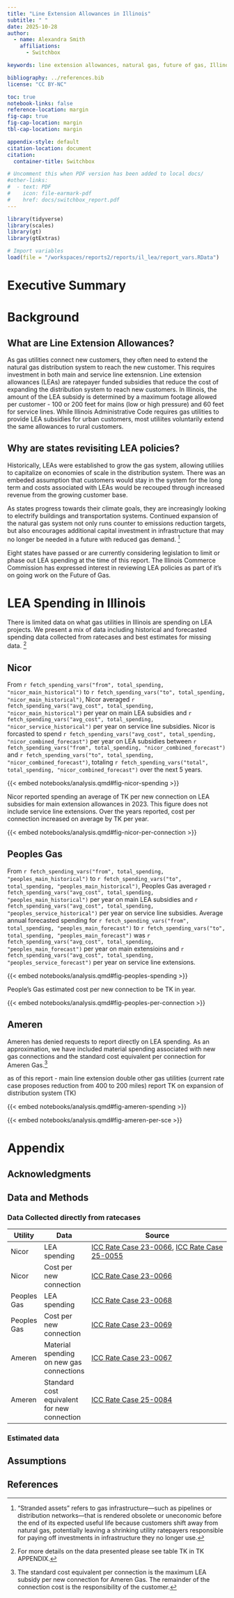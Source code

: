 ```yaml
---
title: "Line Extension Allowances in Illinois"
subtitle: " "
date: 2025-10-28
author:
  - name: Alexandra Smith
    affiliations:
      - Switchbox

keywords: line extension allowances, natural gas, future of gas, Illinois

bibliography: ../references.bib
license: "CC BY-NC"

toc: true
notebook-links: false
reference-location: margin
fig-cap: true
fig-cap-location: margin
tbl-cap-location: margin

appendix-style: default
citation-location: document
citation:
  container-title: Switchbox

# Uncomment this when PDF version has been added to local docs/
#other-links:
#  - text: PDF
#    icon: file-earmark-pdf
#    href: docs/switchbox_report.pdf
---
```


```r
library(tidyverse)
library(scales)
library(gt)
library(gtExtras)

# Import variables
load(file = "/workspaces/reports2/reports/il_lea/report_vars.RData")
```


# Executive Summary




# Background

## What are Line Extension Allowances?

As gas utilities connect new customers, they often need to extend the natural gas distribution system to reach the new customer. This requires investment in both main and service line extensnion. Line extension allowances (LEAs) are ratepayer funded subsidies that reduce the cost of expanding the distribution system to reach new customers. In Illinois, the amount of the LEA subsidy is determined by a maximum footage allowed per customer - 100 or 200 feet for mains (low or high pressure) and 60 feet for service lines. While Illinois Administrative Code requires gas utilities to provide LEA subsidies for urban customers, most utiliites voluntarily extend the same allowances to rural customers.


## Why are states revisiting LEA policies?
Historically, LEAs were established to grow the gas system, allowing utiliies to capitalize on economies of scale in the distribution system. There was an embeded assumption that customers would stay in the system for the long term and costs associated with LEAs would be recouped through increased revenue from the growing customer base.

As states progress towards their climate goals, they are increasingly looking to electrify buildings and transportation systems. Continued expansion of the natural gas system not only runs counter to emissions reduction targets, but also encourages additional capital investment in infrastructure that may no longer be needed in a future with reduced gas demand. [^stranded_assets]

[^stranded_assets]: "Stranded assets" refers to gas infrastructure—such as pipelines or distribution networks—that is rendered obsolete or uneconomic before the end of its expected useful life because customers shift away from natural gas, potentially leaving a shrinking utility ratepayers responsible for paying off investments in infrastructure they no longer use.

Eight states have passed or are currently considering legislation to limit or phase out LEA spending at the time of this report. The Illinois Commerce Commission has expressed interest in reviewing LEA policies as part of it's on going work on the Future of Gas.

# LEA Spending in Illinois
There is limited data on what gas utilities in Illinois are spending on LEA projects. We present a mix of data including historical and forecasted spending data collected from ratecases and best estimates for missing data. [^data_sources]

[^data_sources]: For more details on the data presented please see table TK in TK APPENDIX.


## Nicor
From `r fetch_spending_vars("from", total_spending, "nicor_main_historical")` to `r fetch_spending_vars("to", total_spending, "nicor_main_historical")`, Nicor averaged `r fetch_spending_vars("avg_cost", total_spending, "nicor_main_historical")` per year on main LEA subsidies and `r fetch_spending_vars("avg_cost", total_spending, "nicor_service_historical")` per year on service line subsidies.
Nicor is forcasted to spend `r fetch_spending_vars("avg_cost", total_spending, "nicor_combined_forecast")` per year on LEA subsidies between `r fetch_spending_vars("from", total_spending, "nicor_combined_forecast")` and `r fetch_spending_vars("to", total_spending, "nicor_combined_forecast")`, totaling `r fetch_spending_vars("total", total_spending, "nicor_combined_forecast")` over the next 5 years.

:::{.column-page-inset-right}
{{< embed notebooks/analysis.qmd#fig-nicor-spending >}}
:::

Nicor reported spending an average of TK per new connection on LEA subsidies for main extension allowances in 2023. This figure does not include service line extensions. Over the years reported, cost per connection increased on average by TK per year.


:::{.column-page-inset-right}
{{< embed notebooks/analysis.qmd#fig-nicor-per-connection >}}
:::


## Peoples Gas

From `r fetch_spending_vars("from", total_spending, "peoples_main_historical")` to `r fetch_spending_vars("to", total_spending, "peoples_main_historical")`, Peoples Gas averaged `r fetch_spending_vars("avg_cost", total_spending, "peoples_main_historical")` per year on main LEA subsidies and `r fetch_spending_vars("avg_cost", total_spending, "peoples_service_historical")` per year on service line subsidies. Average annual forecasted spending for `r fetch_spending_vars("from", total_spending, "peoples_main_forecast")` to `r fetch_spending_vars("to", total_spending, "peoples_main_forecast")` was `r fetch_spending_vars("avg_cost", total_spending, "peoples_main_forecast")` per year on main extensioins and `r fetch_spending_vars("avg_cost", total_spending, "peoples_service_forecast")` per year on service line extensions.

:::{.column-page-inset-right}
{{< embed notebooks/analysis.qmd#fig-peoples-spending >}}
:::

People's Gas estimated cost per new connection to be TK in year.

:::{.column-page-inset-right}
{{< embed notebooks/analysis.qmd#fig-peoples-per-connection >}}
:::

## Ameren

Ameren has denied requests to report directly on LEA spending. As an approximation, we have included material spending associated with new gas connections and the standard cost equivalent per connection for Ameren Gas.[^std_cost_equiv]

[^std_cost_equiv]: The standard cost equivalent per connection is the maximum LEA subsidy per new connection for Ameren Gas. The remainder of the connection cost is the responsibility of the customer.

as of this report - main line extension double other gas utilities (current rate case proposes reduction from 400 to 200 miles)
report TK on expansion of distribution system (TK)

:::{.column-page-inset-right}
{{< embed notebooks/analysis.qmd#fig-ameren-spending >}}
:::

:::{.column-page-inset-right}
{{< embed notebooks/analysis.qmd#fig-ameren-per-sce >}}
:::


# Appendix

## Acknowledgments

## Data and Methods

### Data Collected directly from ratecases
| Utility     | Data                                  | Source                                                                                                                                                                                                                                                                                          |
|-------------|---------------------------------------|-------------------------------------------------------------------------------------------------------------------------------------------------------------------------------------------------------------------------------------------------------------------------------------------------|
| Nicor       | LEA spending                          | [ICC Rate Case 23-0066](https://www.documentcloud.org/documents/26188653-nicor-p2023-0066-pio-exhibit-12-30205654/), [ICC Rate Case 25-0055](https://www.documentcloud.org/documents/26193423-nicor_p2025-0055-pio-cross-exhibit-20-51703648/)                                                 |
| Nicor       | Cost per new connection               | [ICC Rate Case 23-0066](https://www.documentcloud.org/documents/26188653-nicor-p2023-0066-pio-exhibit-12-30205654/)                                                                                                                                    |
| Peoples Gas | LEA spending                          | [ICC Rate Case 23-0068](https://www.documentcloud.org/documents/26189740-peoplesgas-p2023-0068-pio-exhibit-12-64269107/)                                                                                                                               |
| Peoples Gas | Cost per new connection               | [ICC Rate Case 23-0069](https://www.documentcloud.org/documents/26189763-peoples-gas-p2023-0069-pio-cross-exhibit-100-95312469/)                                                                                                                        |
| Ameren      | Material spending on new gas connections | [ICC Rate Case 23-0067](https://www.documentcloud.org/documents/26188848-ameren-p2023-0067-pio-exhibit-12-96925852/)                                                                                                                                  |
| Ameren      | Standard cost equivalent for new connection | [ICC Rate Case 25-0084](https://www.documentcloud.org/documents/26193410-ameren_p2025-0084-pio-exhibit-12-57399815/)     |





### Estimated data

## Assumptions

## References
